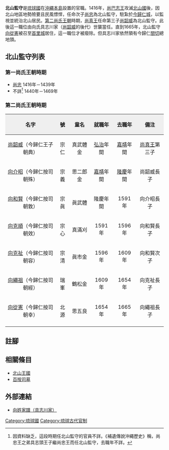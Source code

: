 '''北山監守'''是[[琉球國|琉球國]]在[[沖繩本島|沖繩本島]]設置的官職。1416年，[[尚巴志王|尚巴志王]]攻滅[[北山國|北山國]]後，因北山地區地勢險要且民風慓悍，任命次子[[尚忠王|尚忠]]為北山監守，駐紮於[[今歸仁城|今歸仁城]]，以監視並統治北山居民。[[第二尚氏王朝|第二尚氏王朝]]時期，[[尚真王|尚真王]]任命第三子[[尚韶威|尚韶威]]為北山監守。此後這一職位由向氏具志川家（[[尚韶威|尚韶威]]的後代）世襲當任。直到1665年，北山監守[[向從憲|向從憲]]被召至[[首里城|首里城]]居住，這一職位才被廢除。但具志川家依然領有今歸仁[[間切|間切]]總地頭。

{{wikisource|山北今歸仁城監守來歷碑記}}

== 北山監守列表 ==

=== 第一尚氏王朝時期 ===
*[[尚忠王|尚忠]] 1416年－1439年
*不詳<ref>因資料缺乏，這段時期任北山監守的官員不詳。《補遺傳說沖繩歷史》稱，尚忠王之弟具志頭王子繼尚忠王而任北山監守，去職年不詳。</ref> 1440年－1469年

=== 第二尚氏王朝時期 ===
{| border=1 cellpadding=4 cellspacing=0
! align="center" style="background:#efefef;" | 名字
! align="center" style="background:#efefef;" | 號
! align="center" style="background:#efefef;" | 童名
! align="center" style="background:#efefef;" | 就職年
! align="center" style="background:#efefef;" | 去職年
! align="center" style="background:#efefef;" | 備注
|-
| [[尚韶威|尚韶威]]（今歸仁王子朝典） || 宗仁 || 真武體金 || [[弘治|弘治]]年間 ||[[嘉靖|嘉靖]]年間 || [[尚真王|尚真王]]第三子
|-
| [[向介昭|向介昭]]（今歸仁按司朝殊） || 宗義 || 思二郎金 || [[嘉靖|嘉靖]]年間 || [[隆庆_(明朝)|隆慶]]年間 || 尚韶威長子 
|-
| [[向和賢|向和賢]]（今歸仁按司朝敦） || 宗眞 || 眞武體 || 隆慶年間 || 1591年 || 向介昭長子
|-
| [[向克順|向克順]]（今歸仁按司朝效） || 宗心 || 真滿刈 || 1591年 || 1596年 || 向和賢長子
|-
| [[向克祉|向克祉]]（今歸仁按司朝容） || 宗清 || 眞市金 || 1596年 || 1609年 || 向和賢次子
|-
| [[向繩祖|向繩祖]]（今歸仁按司朝經） || 瑞峯 || 鶴松金 || 1609年 || 1654年 || 向克祉長子
|-
| [[向從憲|向從憲]]（今歸仁按司朝幸） || 北源 || 思五良 || 1654年 || 1665年 || 向繩祖長子
|-
|}


== 註腳 ==
{{reflist|1}}

== 相關條目 ==
*[[北山王國|北山王國]]
*[[百按司墓|百按司墓]]

== 外部連結 ==
*[https://web.archive.org/web/20140106072328/http://www.tulips.tsukuba.ac.jp/limedio/dlam/B1241188/1/vol05/syuri/260.htm 向姓家譜（具志川家）]

{{Government occupation-stub}}

[[Category:琉球國|Category:琉球國]]
[[Category:琉球古代官制|Category:琉球古代官制]]